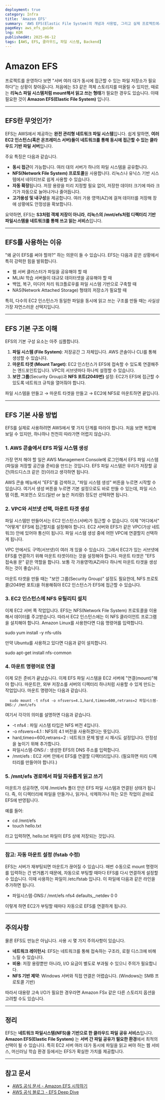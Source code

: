 ```yaml
---
deployment: true
category: Infra
title: 'Amazon EFS'
summary: 'AWS EFS(Elastic File System)의 개념과 사용법, 그리고 실제 프로젝트에서 어떻게 활용할 수 있는지 자세히 알아봅니다.'
pageKey: aws_efs_guide
lng: KOR
publishedAt: 2025-06-12
tags: [AWS, EFS, 클라우드, 파일 시스템, Backend]
---
```


# Amazon EFS

프로젝트를 운영하다 보면 "서버 여러 대가 동시에 접근할 수 있는 파일 저장소가 필요하다"는 상황이 찾아옵니다. 처음에는 S3 같은 객체 스토리지를 떠올릴 수 있지만, 때로는 **리눅스 파일 시스템처럼 mount해서 읽고 쓰는 형태**가 필요한 경우도 있습니다. 이때 필요한 것이 **Amazon EFS(Elastic File System)** 입니다.

---

## EFS란 무엇인가?

EFS는 AWS에서 제공하는 **완전 관리형 네트워크 파일 시스템**입니다. 쉽게 말하면, **여러 EC2 인스턴스(혹은 온프레미스 서버)들이 네트워크를 통해 동시에 접근할 수 있는 클라우드 기반 파일 서버**입니다.

주요 특징은 다음과 같습니다.



- **동시 접근**이 가능합니다. 여러 대의 서버가 하나의 파일 시스템을 공유합니다.
- **NFS(Network File System) 프로토콜**을 사용합니다. 리눅스나 유닉스 기반 시스템에서 네이티브로 쉽게 사용할 수 있습니다.
- **자동 확장**됩니다. 저장 용량을 미리 지정할 필요 없이, 저장한 데이터 크기에 따라 크기가 자동으로 늘어나거나 줄어듭니다.
- **고가용성 및 내구성**을 제공합니다. 여러 가용 영역(AZ)에 걸쳐 데이터를 저장해 장애 상황에도 안정성을 확보합니다.



요약하면, EFS는 **S3처럼 객체 저장이 아니라**, **리눅스의 /mnt/efs처럼 디렉터리 기반 파일시스템을 네트워크를 통해 쓰고 읽는 서비스**입니다.

---

## EFS를 사용하는 이유

"왜 굳이 EFS를 써야 할까?" 하는 의문이 들 수 있습니다. EFS는 다음과 같은 상황에서 특히 강력한 힘을 발휘합니다.

- 웹 서버 클러스터가 파일을 공유해야 할 때
- ML/AI 학습 서버들이 대규모 데이터셋을 공유해야 할 때
- 백업, 복구, 미디어 처리 워크플로우를 파일 시스템 기반으로 구축할 때
- NAS(Network Attached Storage) 형태의 저장소가 필요할 때

특히, 다수의 EC2 인스턴스가 동일한 파일을 동시에 읽고 쓰는 구조를 만들 때는 사실상 가장 자연스러운 선택지입니다.

---

## EFS 기본 구조 이해

EFS의 기본 구성 요소는 아주 심플합니다.

1. **파일 시스템 (File System)**: 저장공간 그 자체입니다. AWS 콘솔이나 CLI를 통해 생성할 수 있습니다.
2. **마운트 타겟 (Mount Target)**: EC2 인스턴스가 EFS에 접속할 수 있도록 연결해주는 엔드포인트입니다. VPC의 서브넷마다 하나씩 설정할 수 있습니다.
3. **보안 그룹**(Security Group)과 **NFS 포트(2049번)** 설정: EC2가 EFS에 접근할 수 있도록 네트워크 규칙을 열어줘야 합니다.

파일 시스템을 만들고 → 마운트 타겟을 만들고 → EC2에 NFS로 마운트하면 끝입니다.

---

## EFS 기본 사용 방법

EFS를 실제로 사용하려면 AWS에서 몇 가지 단계를 따라야 합니다. 처음 보면 복잡해 보일 수 있지만, 하나하나 천천히 따라가면 어렵지 않습니다.

### 1. AWS 콘솔에서 EFS 파일 시스템 생성

가장 먼저 해야 할 일은 AWS Management Console에 로그인해서 EFS 파일 시스템(파일을 저장할 공간을 준비)을 만드는 것입니다. EFS 파일 시스템은 우리가 저장할 공간(하드디스크 같은 것)이라고 생각하면 됩니다.



AWS 콘솔 메뉴에서 "EFS"를 검색하고, "파일 시스템 생성" 버튼을 누르면 시작할 수 있습니다. 여기서 생성 버튼을 누르면 기본 설정으로도 바로 만들 수 있는데, 파일 시스템 이름, 퍼포먼스 모드(일반 or 높은 처리량) 정도만 선택하면 됩니다.

### 2. VPC와 서브넷 선택, 마운트 타겟 생성

파일 시스템만 만들어서는 EC2 인스턴스(서버)가 접근할 수 없습니다. 이제 "어디에서" "어떻게" EFS에 접근할지를 설정해야 합니다. EC2 서버와 EFS가 같은 VPC(가상 네트워크) 안에 있어야 통신이 됩니다. 파일 시스템 생성 중에 어떤 VPC에 연결할지 선택하게 됩니다.



VPC 안에서도 구역(서브넷)이 여러 개 있을 수 있습니다. 그래서 EC2가 있는 서브넷에 EFS를 연결하기 위해 마운트 타겟이라는 것을 설정해야 합니다. 마운트 타겟은 "EFS 접속용 문" 같은 역할을 합니다. 보통 각 가용영역(AZ)마다 하나씩 마운트 타겟을 생성하는 것이 좋습니다.



마운트 타겟을 만들 때는 "보안 그룹(Security Group)" 설정도 필요한데, NFS 프로토콜(2049번 포트)을 허용해줘야 EC2 인스턴스가 EFS에 접근할 수 있습니다.

### 3. EC2 인스턴스에 NFS 유틸리티 설치

이제 EC2 서버 쪽 작업입니다. EFS는 NFS(Network File System) 프로토콜을 이용해서 데이터를 주고받습니다. 따라서 EC2 인스턴스에는 이 NFS 클라이언트 프로그램을 설치해야 합니다. Amazon Linux를 사용한다면 다음 명령어를 입력합니다.



<codeline>sudo yum install -y nfs-utils</codeline>




만약 Ubuntu를 사용하고 있다면 다음과 같이 설치합니다.



<codeline>sudo apt-get install nfs-common</codeline>



### 4. 마운트 명령어로 연결

이제 모든 준비가 끝났습니다. 이제 EFS 파일 시스템을 EC2 서버에 "연결(mount)"해야 합니다. 마운트란, 외부 저장소를 서버의 디렉터리 하나처럼 사용할 수 있게 만드는 작업입니다. 마운트 명령어는 다음과 같습니다.



```
  sudo mount -t nfs4 -o nfsvers=4.1,hard,timeo=600,retrans=2 파일시스템-DNS:/ /mnt/efs
```



여기서 각각의 의미를 설명하면 다음과 같습니다.

- <codeline>-t nfs4</codeline> : 파일 시스템 타입은 NFS 버전 4입니다.
- <codeline>-o nfsvers=4.1</codeline> : NFS의 4.1 버전을 사용하겠다는 뜻입니다.
- <codeline>hard,timeo=600,retrans=2</codeline> : 네트워크 문제 발생 시 재시도 설정입니다.
  안정성을 높이기 위해 추가합니다.
- <codeline>파일시스템-DNS:/</codeline> : 생성한 EFS의 DNS 주소를 입력합니다.
- <codeline>/mnt/efs</codeline> : EC2 서버 안에서 EFS를 연결할 디렉터리입니다. (필요하면
  미리 디렉터리를 만들어야 합니다.)

### 5. /mnt/efs 경로에서 파일 자유롭게 읽고 쓰기

마운트가 성공하면, 이제 /mnt/efs 폴더 안은 EFS 파일 시스템과 연결된 상태가 됩니다. 즉, 이 디렉터리에 파일을 만들거나, 읽거나, 삭제하거나 하는 모든 작업이 곧바로 EFS에 반영됩니다.

예를 들어:

- <codeline>cd /mnt/efs</codeline>
- <codeline>touch hello.txt</codeline>

라고 입력하면, hello.txt 파일이 EFS 상에 저장되는 것입니다.

---

### 참고: 자동 마운트 설정 (fstab 수정)

EFS는 서버가 재부팅되면 마운트가 끊어질 수 있습니다. 매번 수동으로 mount 명령어를 입력하는 건 번거롭기 때문에, 자동으로 부팅할 때마다 EFS를 다시 연결하게 설정할 수 있습니다. 이때 사용하는 파일이 /etc/fstab 입니다. 이 파일에 다음과 같은 라인을 추가하면 됩니다.

- <codeline>파일시스템-DNS:/ /mnt/efs nfs4 defaults,_netdev 0 0</codeline>

이렇게 하면 EC2가 부팅할 때마다 자동으로 EFS를 연결하게 됩니다.

---

## 주의사항

물론 EFS도 만능은 아닙니다. 사용 시 몇 가지 주의사항이 있습니다.

- **네트워크 레이턴시**: EFS는 네트워크를 통해 접속하는 구조라, 로컬 디스크에 비해 느릴 수 있습니다.
- **비용**: 저장 용량뿐만 아니라, I/O 요금이 별도로 부과될 수 있으니 주의가 필요합니다.
- **NFS 기반 제약**: Windows 서버와 직접 연결은 어렵습니다. (Windows는 SMB 프로토콜 기반)

따라서 대용량 고속 I/O가 필요한 경우라면 Amazon FSx 같은 다른 스토리지 옵션을 고려할 수도 있습니다.

---

## 정리

EFS는 **네트워크 파일시스템(NFS)을 기반으로 한 클라우드 파일 공유 서비스**입니다. **Amazon EFS(Elastic File System)** 는 **서버 간 파일 공유가 필요한 환경**에서 최적의 선택이 될 수 있습니다. 특히 EC2 서버 여러 대가 동시에 파일을 읽고 써야 하는 웹 서비스, 머신러닝 학습 환경 등에서는 EFS가 확실한 가치를 제공합니다.

---

## 참고 문서

- [AWS 공식 문서 - Amazon EFS 시작하기](https://docs.aws.amazon.com/efs/latest/ug/whatisefs.html)
- [AWS 공식 블로그 - EFS Deep Dive](https://aws.amazon.com/blogs/storage/amazon-efs-deep-dive/)
